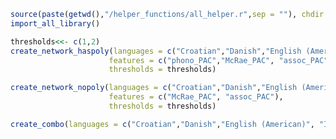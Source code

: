 ```r
source(paste(getwd(),"/helper_functions/all_helper.r",sep = ""), chdir = T)
import_all_library()

```

```r
thresholds<<- c(1,2)
create_network_haspoly(languages = c("Croatian","Danish","English (American)", "Italian", "Norwegian", "Russian","Spanish","Turkish"), 
                      features = c("phono_PAC","McRae_PAC", "assoc_PAC"),
                      thresholds = thresholds)

create_network_nopoly(languages = c("Croatian","Danish","English (American)", "Italian", "Norwegian", "Russian","Spanish","Turkish"),
                      features = c("McRae_PAC", "assoc_PAC"),
                      thresholds = thresholds)
```


```r
create_combo(languages = c("Croatian","Danish","English (American)", "Italian", "Norwegian", "Russian","Spanish","Turkish"))
```

